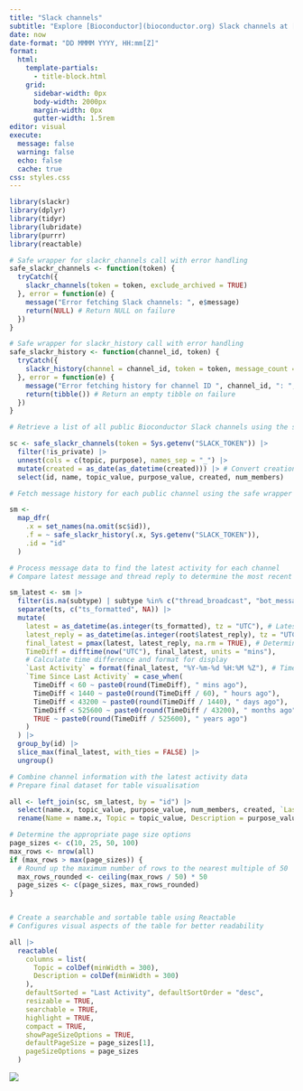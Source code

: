 ```yaml
---
title: "Slack channels"
subtitle: "Explore [Bioconductor](bioconductor.org) Slack channels at [https://slack.bioconductor.org/](https://slack.bioconductor.org/) and join conversations that spark your interest. Our table lists all public channels, updated daily at midnight UTC. It displays the date and time of the last activity - whether it's a message or a thread reply - alongside a notation indicating how recent this activity was at the time of the last update. Open to everyone interested in Bioconductor, these channels are a great place to participate and collaborate."
date: now
date-format: "DD MMMM YYYY, HH:mm[Z]"
format: 
  html: 
    template-partials:
      - title-block.html
    grid:
      sidebar-width: 0px
      body-width: 2000px
      margin-width: 0px
      gutter-width: 1.5rem
editor: visual
execute:
  message: false
  warning: false
  echo: false
  cache: true
css: styles.css
---
```


```r
library(slackr)
library(dplyr)
library(tidyr)
library(lubridate)
library(purrr)
library(reactable)

# Safe wrapper for slackr_channels call with error handling
safe_slackr_channels <- function(token) {
  tryCatch({
    slackr_channels(token = token, exclude_archived = TRUE)
  }, error = function(e) {
    message("Error fetching Slack channels: ", e$message)
    return(NULL) # Return NULL on failure
  })
}

# Safe wrapper for slackr_history call with error handling 
safe_slackr_history <- function(channel_id, token) {
  tryCatch({
    slackr_history(channel = channel_id, token = token, message_count = 100)
  }, error = function(e) {
    message("Error fetching history for channel ID ", channel_id, ": ", e$message)
    return(tibble()) # Return an empty tibble on failure
  })
}
```

```r
# Retrieve a list of all public Bioconductor Slack channels using the safe wrapper function

sc <- safe_slackr_channels(token = Sys.getenv("SLACK_TOKEN")) |>
  filter(!is_private) |>
  unnest(cols = c(topic, purpose), names_sep = "_") |>
  mutate(created = as_date(as_datetime(created))) |> # Convert creation timestamp to readable date
  select(id, name, topic_value, purpose_value, created, num_members)
```

```r
# Fetch message history for each public channel using the safe wrapper function

sm <-
  map_dfr(
    .x = set_names(na.omit(sc$id)),
    .f = ~ safe_slackr_history(.x, Sys.getenv("SLACK_TOKEN")),
    .id = "id"
  )
```

```r
# Process message data to find the latest activity for each channel
# Compare latest message and thread reply to determine the most recent

sm_latest <- sm |>
  filter(is.na(subtype) | subtype %in% c("thread_broadcast", "bot_message")) |>
  separate(ts, c("ts_formatted", NA)) |>
  mutate(
    latest = as_datetime(as.integer(ts_formatted), tz = "UTC"), # Latest message timestamp
    latest_reply = as_datetime(as.integer(root$latest_reply), tz = "UTC"), # Latest reply in a thread
    final_latest = pmax(latest, latest_reply, na.rm = TRUE), # Determine the most recent activity
    TimeDiff = difftime(now("UTC"), final_latest, units = "mins"),
    # Calculate time difference and format for display
    `Last Activity` = format(final_latest, "%Y-%m-%d %H:%M %Z"), # Timestamp of last activity
    `Time Since Last Activity` = case_when(
      TimeDiff < 60 ~ paste0(round(TimeDiff), " mins ago"),
      TimeDiff < 1440 ~ paste0(round(TimeDiff / 60), " hours ago"),
      TimeDiff < 43200 ~ paste0(round(TimeDiff / 1440), " days ago"),
      TimeDiff < 525600 ~ paste0(round(TimeDiff / 43200), " months ago"),
      TRUE ~ paste0(round(TimeDiff / 525600), " years ago")
    )
  ) |>
  group_by(id) |>
  slice_max(final_latest, with_ties = FALSE) |>
  ungroup()
```

```r
# Combine channel information with the latest activity data
# Prepare final dataset for table visualisation

all <- left_join(sc, sm_latest, by = "id") |>
  select(name.x, topic_value, purpose_value, num_members, created, `Last Activity`, `Time Since Last Activity`) |>
  rename(Name = name.x, Topic = topic_value, Description = purpose_value, `Number of Members` = num_members, `Created` = created)
```

```r
# Determine the appropriate page size options
page_sizes <- c(10, 25, 50, 100)
max_rows <- nrow(all)
if (max_rows > max(page_sizes)) {
  # Round up the maximum number of rows to the nearest multiple of 50
  max_rows_rounded <- ceiling(max_rows / 50) * 50
  page_sizes <- c(page_sizes, max_rows_rounded)
}


# Create a searchable and sortable table using Reactable
# Configures visual aspects of the table for better readability

all |>
  reactable(
    columns = list(
      Topic = colDef(minWidth = 300),
      Description = colDef(minWidth = 300)
    ),
    defaultSorted = "Last Activity", defaultSortOrder = "desc",
    resizable = TRUE,
    searchable = TRUE,
    highlight = TRUE,
    compact = TRUE,
    showPageSizeOptions = TRUE,
    defaultPageSize = page_sizes[1],
    pageSizeOptions = page_sizes
  )
```

[![](https://github.githubassets.com/favicon.ico)](https://github.com/mblue9/BiocSlack)
